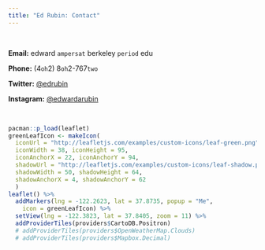 ```yaml
---
title: "Ed Rubin: Contact"
---
```


<br>

__Email:__ edward `ampersat` berkeley `period` edu

__Phone:__ (4`oh`2) 8`oh`2-767`two`

__Twitter:__ [\@edrubin](https://twitter.com/edrubin)

__Instagram:__ [\@edwardarubin](https://instagram.com/edwardarubin/)

<br>

```R
pacman::p_load(leaflet)
greenLeafIcon <- makeIcon(
  iconUrl = "http://leafletjs.com/examples/custom-icons/leaf-green.png",
  iconWidth = 38, iconHeight = 95,
  iconAnchorX = 22, iconAnchorY = 94,
  shadowUrl = "http://leafletjs.com/examples/custom-icons/leaf-shadow.png",
  shadowWidth = 50, shadowHeight = 64,
  shadowAnchorX = 4, shadowAnchorY = 62
  )
leaflet() %>%
  addMarkers(lng = -122.2623, lat = 37.8735, popup = "Me",
    icon = greenLeafIcon) %>%
  setView(lng = -122.3823, lat = 37.8405, zoom = 11) %>%
  addProviderTiles(providers$CartoDB.Positron)
  # addProviderTiles(providers$OpenWeatherMap.Clouds)
  # addProviderTiles(providers$Mapbox.Decimal)
```
